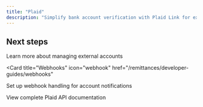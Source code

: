 ```yaml
---
title: "Plaid"
description: "Simplify bank account verification with Plaid Link for external account setup"
---
```



<PlaidIntegration />

## Next steps

<CardGroup cols={2}>
<Card title="External accounts" icon="building-columns" href="/rewards/developer-guides/external-accounts">
Learn more about managing external accounts
</Card>

<Card
  title="Webhooks"
  icon="webhook"
  href="/remittances/developer-guides/webhooks"
>
  Set up webhook handling for account notifications
</Card>

<Card title="API Reference" icon="code" href="/api-reference">
View complete Plaid API documentation
</Card>
</CardGroup>
